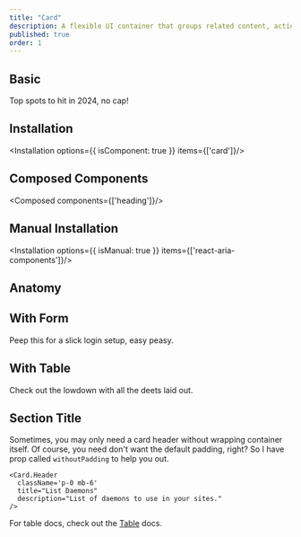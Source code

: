 ```yaml
---
title: "Card"
description: A flexible UI container that groups related content, actions, and media in a structured and visually appealing layout.
published: true
order: 1
---
```

## Basic
Top spots to hit in 2024, no cap!
<How toUse="surfaces/card/card-demo"/>

## Installation
<Installation options={{ isComponent: true }} items={['card']}/>

## Composed Components
<Composed components={['heading']}/>

## Manual Installation
<Installation options={{ isManual: true }} items={['react-aria-components']}/>
<SourceCode toShow='card'/>

## Anatomy
<Anatomy show='card-anatomy'/>

## With Form
Peep this for a slick login setup, easy peasy.
<How isCenter={false} toUse="surfaces/card/card-login-form-demo"/>

## With Table
Check out the lowdown with all the deets laid out.
<How isCenter={false} withNoPadding toUse="surfaces/card/card-table-demo"/>

## Section Title
Sometimes, you may only need a card header without wrapping container itself. Of course, you need don't want the default padding, right? So I have prop called `withoutPadding` to help you out.
```
<Card.Header
  className='p-0 mb-6'
  title="List Daemons"
  description="List of daemons to use in your sites."
/>
```

For table docs, check out the [Table](/docs/components/collections/table) docs.
